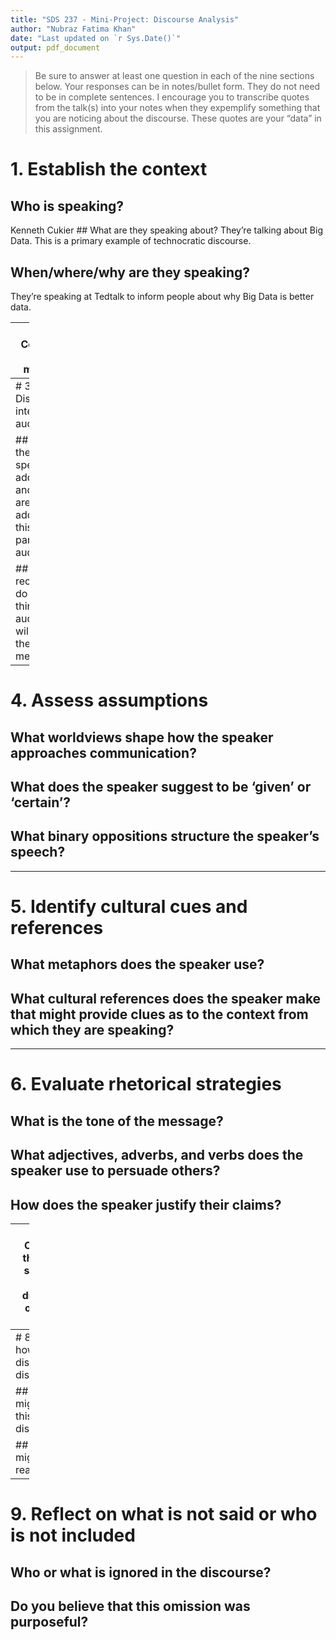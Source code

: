 ```yaml
---
title: "SDS 237 - Mini-Project: Discourse Analysis"
author: "Nubraz Fatima Khan"
date: "Last updated on `r Sys.Date()`"
output: pdf_document
---
```


> Be sure to answer at least one question in each of the nine sections below. Your responses can be in notes/bullet form. They do not need to be in complete sentences. I encourage you to transcribe quotes from the talk(s) into your notes when they expemplify something that you are noticing about the discourse. These quotes are your "data" in this assignment. 

# 1. Establish the context 

## Who is speaking?
Kenneth Cukier
## What are they speaking about?
They're talking about Big Data. This is a primary example of technocratic discourse.  
    
## When/where/why are they speaking?
They're speaking at Tedtalk to inform people about why Big Data is better data. 

---
# 2. Consider the medium

## Through what medium are they speaking, and how was this medium produced?

## How does this particular medium for communication impact what comes across in speaking?

---
# 3. Discern the intended audience

## Who is the speaker addressing, and why are they addressing this particular audience?

## How receptive do you think the audience will be to the message?

---

# 4. Assess assumptions 

## What worldviews shape how the speaker approaches communication?

## What does the speaker suggest to be ‘given’ or ‘certain’?

## What binary oppositions structure the speaker’s speech?

---

# 5. Identify cultural cues and references

## What metaphors does the speaker use?

## What cultural references does the speaker make that might provide clues as to the context from which they are speaking?

---

# 6. Evaluate rhetorical strategies

## What is the tone of the message?

## What adjectives, adverbs, and verbs does the speaker use to persuade others?

## How does the speaker justify their claims?

---
# 7. Consider the social structure the discourse operates within

## Does the speaker communicate from a place of power and privilege or from a place of marginalization?

## Is the speaker confirming a dominant discourse or challenging a dominant discourse?

## How might societal power structures shape what is being said?

---
# 8. Assess how the discourse disseminates

## Who might hear this discourse?

## How might it reach them?

---

# 9. Reflect on what is not said or who is not included

## Who or what is ignored in the discourse?

## Do you believe that this omission was purposeful?

